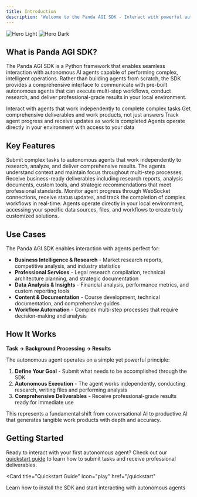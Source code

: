 ```yaml
---
title: Introduction
description: 'Welcome to the Panda AGI SDK - Interact with powerful autonomous AI agents'
---
```


<img
  className="block dark:hidden"
  src="/images/hero-light.svg"
  alt="Hero Light"
/>
<img
  className="hidden dark:block"
  src="/images/hero-dark.svg"
  alt="Hero Dark"
/>

## What is Panda AGI SDK?

The Panda AGI SDK is a Python framework that enables seamless interaction with autonomous AI agents capable of performing complex, intelligent operations. Rather than building agents from scratch, the SDK provides a comprehensive interface to communicate with pre-built autonomous agents that can execute multi-step workflows, conduct research, and deliver professional-grade results in your local environment.

<CardGroup cols={2}>
  <Card
    title="Autonomous Operation"
    icon="robot"
  >
    Interact with agents that work independently to complete complex tasks
  </Card>
  <Card
    title="Professional Results"
    icon="trophy"
  >
    Get comprehensive deliverables and work products, not just answers
  </Card>
  <Card
    title="Real-time Monitoring"
    icon="bolt"
  >
    Track agent progress and receive updates as work is completed
  </Card>
  <Card
    title="Local Integration"
    icon="link"
  >
    Agents operate directly in your environment with access to your data
  </Card>
</CardGroup>

## Key Features

<AccordionGroup>
  <Accordion title="Task Assignment & Execution">
    Submit complex tasks to autonomous agents that work independently to research, analyze, and deliver comprehensive results. The agents understand context and maintain focus throughout multi-step processes.
  </Accordion>

  <Accordion title="Professional-Grade Outputs">
    Receive business-ready deliverables including research reports, analysis documents, custom tools, and strategic recommendations that meet professional standards.
  </Accordion>

  <Accordion title="Real-time Communication">
    Monitor agent progress through WebSocket connections, receive status updates, and track the completion of complex workflows in real-time.
  </Accordion>

  <Accordion title="Local Environment Access">
    Agents operate directly in your local environment, accessing your specific data sources, files, and workflows to create truly customized solutions.
  </Accordion>
</AccordionGroup>

## Use Cases

The Panda AGI SDK enables interaction with agents perfect for:

- **Business Intelligence & Research** - Market research reports, competitive analysis, and industry statistics
- **Professional Services** - Legal research compilation, technical architecture planning, and strategic documentation
- **Data Analysis & Insights** - Financial analysis, performance metrics, and custom reporting tools
- **Content & Documentation** - Course development, technical documentation, and comprehensive guides
- **Workflow Automation** - Complex multi-step processes that require decision-making and analysis

## How It Works

**Task → Background Processing → Results**

The autonomous agent operates on a simple yet powerful principle:

1. **Define Your Goal** - Submit what needs to be accomplished through the SDK
2. **Autonomous Execution** - The agent works independently, conducting research, writing files and performing analysis
3. **Comprehensive Deliverables** - Receive professional-grade results ready for immediate use

This represents a fundamental shift from conversational AI to productive AI that generates tangible work products with depth and accuracy.

## Getting Started

Ready to interact with your first autonomous agent? Check out our [quickstart guide](/quickstart) to learn how to submit tasks and receive professional deliverables.

<Card
  title="Quickstart Guide"
  icon="play"
  href="/quickstart"
>
  Learn how to install the SDK and start interacting with autonomous agents
</Card> 